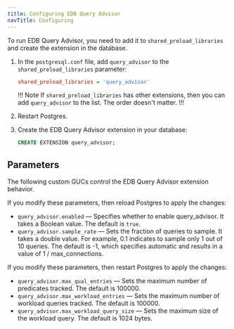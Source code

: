 ```yaml
---
title: Configuring EDB Query Advisor
navTitle: Configuring
--- 
```


To run EDB Query Advisor, you need to add it to `shared_preload_libraries` and create the extension in the database. 

1. In the `postgresql.conf` file, add `query_advisor` to the `shared_preload_libraries` parameter:

   ```ini
   shared_preload_libraries = 'query_advisor'
   ```

   !!! Note
   If `shared_preload_libraries` has other extensions, then you can add `query_advisor` to the list. The order doesn't matter. 
   !!!

1. Restart Postgres. 

1. Create the EDB Query Advisor extension in your database: 

   ```sql
   CREATE EXTENSION query_advisor;
   ```

## Parameters 

The following custom GUCs control the EDB Query Advisor extension behavior. 

If you modify these parameters, then reload Postgres to apply the changes: 

- `query_advisor.enabled` &mdash; Specifies whether to enable query_advisor. It takes a Boolean value. The default is `true`.
- `query_advisor.sample_rate` &mdash; Sets the fraction of queries to sample. It takes a double value. For example, 0.1 indicates to sample only 1 out of 10 queries. The default is -1, which specifies automatic and results in a value of 1 / max_connections.

If you modify these parameters, then restart Postgres to apply the changes:

- `query_advisor.max_qual_entries` &mdash; Sets the maximum number of predicates tracked. The default is 100000.
- `query_advisor.max_workload_entries` &mdash; Sets the maximum number of workload queries tracked. The default is 100000.
- `query_advisor.max_workload_query_size` &mdash; Sets the maximum size of the workload query. The default is 1024 bytes.


